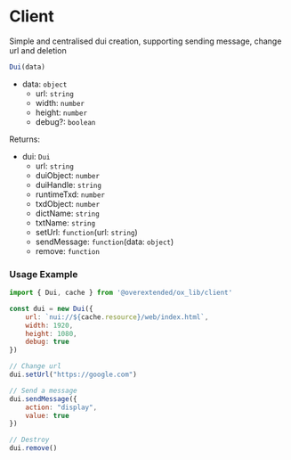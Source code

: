 # Client

Simple and centralised dui creation, supporting sending message, change url and deletion


```js copy
Dui(data)
```

- data: `object`
  - url: `string`
  - width: `number`
  - height: `number`
  - debug?: `boolean`

Returns:

- dui: `Dui`
  - url: `string`
  - duiObject: `number`
  - duiHandle: `string`
  - runtimeTxd: `number`
  - txdObject: `number`
  - dictName: `string`
  - txtName: `string`
  - setUrl: `function`(url: `string`)
  - sendMessage: `function`(data: `object`)
  - remove: `function`

### Usage Example
```js copy
import { Dui, cache } from '@overextended/ox_lib/client'

const dui = new Dui({
	url: `nui://${cache.resource}/web/index.html`, 
	width: 1920, 
	height: 1080,
	debug: true
})

// Change url
dui.setUrl("https://google.com")

// Send a message
dui.sendMessage({
	action: "display",
	value: true
})

// Destroy
dui.remove()
```
